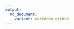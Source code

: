 ---
output:
  md_document:
    variant: markdown_github
---
<title> ggsolvencyii </title>
---
output: github_document
---

<!-- README.md is generated from README.Rmd. Please edit that file -->

```{r,init,echo=FALSE,results=FALSE,warnings=FALSE,message=FALSE}
knitr::opts_chunk$set(collapse=TRUE,comment="#>",fig.path="z-README-")
library(ggplot2)
library(ggsolvencyii)
```


# ggsolvencyii

The goal of ggsolvencyii is to show the buildup ("build-down") of the Solvency II SCR from the individual risks, whether for standard formula or (partial) intern models.

## status

```{r, out.width='25%', fig.align='right', echo=FALSE, border = FALSE}
knitr::include_graphics('vignettes/images/logo_engels_rvignettes.png')
```
[![Project Status: WIP – Initial development is in progress, but there has not yet been a stable, usable release suitable for the public.](https://www.repostatus.org/badges/latest/wip.svg)](https://www.repostatus.org/#wip)
[![Travis-CI.com Build Status](https://travis-ci.com/vanzanden/ggsolvencyii.svg?branch=master)](https://travis-ci.com/vanzanden/ggsolvencyii)
[![cran Build Status](https://www.r-pkg.org/badges/version/ggsolvencyii)](https://www.r-pkg.org/pkg/ggsolvencyii)
[![CRAN RStudio mirror downloads](https://cranlogs.r-pkg.org/badges/ggsolvencyii)](https://www.r-pkg.org/pkg/ggsolvencyii)


<!-- 
[![Build status](https://ci.appveyor.com/api/projects/status/github/vanzanden/ggsolvencyii?branch=master)](https://ci.appveyor.com/project/vanzanden/ggsolvencyii/branch/master)
[![version](http://www.r-pkg.org/badges/version/ggsolvencyii)](https://CRAN.R-project.org/package=ggsolvencii)
![cranlogs](http://cranlogs.r-pkg.org./badges/ggsolvencyii)
[![codecov](https://codecov.io/gh/vanzanden/ggsolvencyii/branch/master/graph/badge.svg)](https://codecov.io/gh/vanzanden/ggsolvencyii)
-->


## Installation

You can install ggsolvencyii from Github:

```{r gh-installation, eval = FALSE}
# install.packages("devtools")
devtools::install_github("vanzanden/ggsolvencyii")
# or from the binary in github.com/vanzanden/ggsolvencyii/binaries/windows
```


## short version
This README is a short version of the vignette 'ggsolvencyii' at https://github.com/vanzanden/ggsolvencyii/tree/master/ which shows more code.
the annotated code of the first example is shown in vignette 'showcase'.

## example

ggsolvencyii builds on ggplot-functionality and provides three geom's: `geom_sii_risksurface`, `geom_sii_riskoutline` and `geom_sii_riskconnection`

These three goem's were used to produce the following plot which for example could be used for an ORSA report. 

```{r, showcase, echo = FALSE, results = 'hide' }
      ## the original dataset has three three-year scenarios, 
      ## only two years of two branches are used here 
        testdata <- sii_z_ex1_data[sii_z_ex1_data$id <= 7,]
        testdata <- testdata[testdata$time <= 2018,]

      ## printing SCR values and interdependency of 'id' and 'comparewithid'
        testdata[testdata$description == "SCR", ]
```

```{r, showcase2, echo=FALSE, fig.asp = 0.7, fig.width=7 }
## horizontalscaling to get round circles is depending on the dimensions of the canvas. 
## automated scaling to canvas size is on the to do list.
  horizontalscaling = .22 

ggplot() +
##  a plain vanilla plot of one SCR buildup, the 'current situation': 
  geom_sii_risksurface(data = testdata[testdata$id == 1, ], 
        mapping = ggplot2::aes(x = time, 
                               y = ratio,
                               ## x and y could for example be 
                               ## longitude and latitude 
                               ## in combination with plotted map
                               value = value, 
                               id = id, 
                               description = description, 
                               fill = description, ## optional
                               color = description  ## optional
                               ),
            ## all parameters are shown here, 
            ## the values behind the outcommented are the default values
              ## how and what
                ## structuredf = sii_structure_sf16_eng,
                ## plotdetails = NULL,
              ## grouping
                # levelmax = 99, 
                # aggregatesuffix = "other",
              ## scaling
                ## since the data in this geom is only a subset 
                ## of 'testdata' manual scaling is needed
                ## each geom_sii_risksurface and geom_sii_riskoutline
                ## call returns the calculated (or given) maximum in an
                ## outputmessage
                maxscrvalue =  25.7433642812936,
                scalingx = horizontalscaling, 
                # scalingy = 1,
              ## rotation and squared
                # rotationdegrees = NULL,
                # rotationdescription = NULL, 
                # squared = FALSE,
              ## cosmetic
                lwd = 0.25,
                # alpha = 1
        ) +
  
  theme_bw() +

## Combining several geom-calls might result in unexpected ordering of the legends
## It can help to plot the dataset which results in the most individual risks first.  
  scale_fill_manual(name = "risks", values = sii_z_ex1_fillcolors) +
  
  scale_color_manual(name = "risks", values = sii_z_ex1_edgecolors) +

## a second instance of geom_sii_risksurface, all data (1+2*2 id's) is used
## by using a plotdetails dataframe not all calculated circle segments are plotted
  geom_sii_risksurface(data = testdata, 
          mapping = ggplot2::aes(x = time,y = ratio,value = value,  id = id, 
                                 description = description, 
                                 fill = description, color = description
                                 ),
  ## two plotdetailstables are used for this showcase: 
  ## this one indicates that only levels 1-3 are plotted in geom_sii_risksurface
  ## sii_z_ex1_plotdetails2 indicates only levels 4.xx and 5.xx are plotted
  ## this dataset has only 4.01, 4.02 levels present (market- and life subrisks )
      plotdetails = sii_z_ex1_plotdetails,
      scalingx = horizontalscaling, 
      lwd = 0.25,
      alpha = 1.0
  ) +

## this third instance of geom_sii_risksurface plots only the levels 4.01 and 4.02
## by using the other plotdetails dataframe.  
## A small alpha has the effect that these levels are less obtrusive, 
## giving a overview of SCR results, but still showing all information
## 'color is NA', in the options means it does only plot the surface of the polygons.
## (geom_polygon is the basis for the actual plotting),
  geom_sii_risksurface(data = testdata,
              mapping = ggplot2::aes(x = time, y = ratio, value = value,  id = id, 
                                     description = description, 
                                     fill = description #,
                                     ## outcommenting here is not enough to prevent
                                     ## outlines to be plotted ...
                                     # color = description
                                     ),
        plotdetails = sii_z_ex1_plotdetails2,
        scalingx = horizontalscaling, 
        alpha = 0.15,
      ## ... explicit no (edge)coloring is neccesary
        color = NA
        ) +
## Arrows are plotted to connect 'id' and 'comparewithid' combinations. 
## This helps in understanding the outlines of the following geom_sii_riskoutline call  
  geom_sii_riskconnection(data = testdata, 
                mapping = ggplot2::aes(x = time, y = ratio, id = id,
                    ## for geom_sii_riskconnection comparewithid is a required aesthetic.
                    ## (this is is not the case for geom_sii_riskoutline)
                      comparewithid = comparewithid ), 
                arrow = ggplot2::arrow(angle = 10, type = "open" ), 
                alpha = 0.15
                ) +
  
## geoms_sii_riskoutline uses other columns in plotdetails than geoms_sii_risksurface
## for each line segment for each defined description or level plotting can be
## switched on or off.
## a risk-partition (apart from the full circle SCR) has four outline segments. 
## two radii and an inner and outer circle segment.
## sii_z_ex1_plotdetails defines only the outer circle segments ('outline2') to be plotted
## for levels 1, 4.01 and 4.02 AND for the indivual risks operational and cp-default.
## these individual risks are on level 2 and 3 but have no subrisks.
  geom_sii_riskoutline(data = testdata, 
          mapping = ggplot2::aes(x = time, y = ratio, value = value,  id = id, 
                                 description = description, 
                                 comparewithid = comparewithid,
                        ),
    ## only sii_z_ex1_plotdetails is used with the outline-geom.
      plotdetails = sii_z_ex1_plotdetails,
      scalingx = horizontalscaling, 
      color = "red",
      lwd = 0.25,
      alpha = 0.6,
) 

## cleanup ============================================================== =====
rm(testdata) ; rm(horizontalscaling)
## ====================================================================== =====
```


The total surface (to the centerpoint of each circle) of the outer segments show the size of undiversified risks. Diversification is made visible by the difference between the risk segment and the next segment nearer to the center of the plot. The red (out)lines are displayed for comparison with the previous SCR buildup. 


## Baseplot and options

### base
An life insurer reports its solvency ratio following Standard Formula rules, with English names for all risks. It has a set of risks, diversification effects, and accumulations to the SCR for the current situation ('id'=1) and two two-year ORSA scenarios. <!--The results are stored in a datafile of which the first lines and columns are shown here: 
```{r origdata, echo = FALSE}
t <- tidyr::spread(data = sii_z_ex1_data, key = description, value = value)
t <- as.data.frame(t)
t <- t[order(t$id),]
t <- dplyr::select( t, id, time, comparewithid, ratio, SCR, dplyr::everything())
t <- t[1:3 ,1:8]
knitr::kable(x = t)
```
-->
The SCR composition of the current situation (id = 1) is shown below where `sii_z_ex1_data` a tidyverse transformation is of the data.

```{r example1, out.width='50%', warning = FALSE}
ggplot() +
  geom_sii_risksurface(
    data = sii_z_ex1_data[sii_z_ex1_data$id == 1, ],
    mapping = aes(x = time, y = ratio, id = id, value = value, 
                           description = description, 
                           fill = description, color = description) ) +
theme_bw() +
scale_fill_manual(name = "Risks",values = sii_x_fillcolors_sf16_eng) +
scale_color_manual(name = "Risks",values = sii_x_edgecolors_sf16_eng)

```

### structure

`Geom_sii_risksurface` uses one default table for this plot `sii_structure_sf16_eng`. It defines each risks by indicating from which combined 'child'-risks and diversification (suffix 'd') it is made up. Passing another structure table makes this geom usable for localisation or for internal models. 


### levelmax
To prevent cluttering of the legend it is possible to group the smallest items of a level by providing a levelmax-table in such a way that the indicated maximum items in that level is not exceded. the example is on another dataset `sii_z_ex2_data`, with only one SCR result. 

```{r examplelevelmax, echo=FALSE, warning = FALSE, message = FALSE,fig.asp = 0.7, fig.width=5}
ggplot() +
  geom_sii_risksurface(
    data = sii_z_ex2_data,
    mapping = aes(x = time, y = ratio, id = id, value = value, 
                  description = description, 
                  # color = description,
                  fill = description  
                  ),
    color = "black",
    levelmax = sii_levelmax_sf16_993) +
theme_bw() +
scale_fill_manual(name = "Risks",values = sii_x_fillcolors_sf16_eng) # +
# scale_color_manual(name = "Risks",values = sii_x_edgecolors_sf16_eng)
```

### Rotation and squared 

`rotationdescription` Rotates the plot in such a way that the indicated item (can be on either level, i.e. works also on 'life' or 'operational') is plotted on just on the righthandside of '12 o'clock'. `rotationdegrees' provides an added rotation. The example rotates 'm_equity' to 12 'o clock, and then 45 degrees counter clockwise.

The option 'squared' makes a square plot, with the surface of all segments still in proportion. 
```{r rotationsquare, echo = FALSE, out.width='50%', warning = FALSE, message = FALSE}
ggplot() +
  geom_sii_risksurface(
    data = sii_z_ex2_data,
    mapping = aes(x = time, y = ratio, id = id, value = value, 
                           description = description, 
                           fill = description, color = description),
                  squared = TRUE,
                  rotationdescription = 'm_equity',
                  rotationdegrees = -45) +
theme_bw() +
scale_fill_manual(name = "Risks",values = sii_x_fillcolors_sf16_eng) +
scale_color_manual(name = "Risks",values = sii_x_edgecolors_sf16_eng)
```
The second plot shows a comparison between a circle and square plot of the same data. Note that the radius of the SCR circle is smaller than the size of the SCR square and that angles are different because in the corners there is 'additional' surface available compared to a circle.

```{r, circlesquare,out.width='50%', echo=FALSE}
## vergelijk grootte van rond en square in een figuur =================== =====

ggplot2::ggplot() +
  geom_sii_risksurface(data = sii_z_ex2_data,
              mapping = ggplot2::aes(x = 10, y = 5 , id = id, value = value
                                     ,description = description
                                    ,fill = description
                                    ,color = description
                                    ),
              # color = NA
              lwd = .75
              ,alpha = 0.6
  ) +
  ggplot2::theme_bw()  +
  ggplot2::scale_fill_manual(name = "Componenten",values = sii_x_fillcolors_sf16_eng) +
  ggplot2::scale_color_manual(name = "Componenten",values = sii_x_edgecolors_sf16_eng) +
  geom_sii_risksurface(data = sii_z_ex2_data,
              mapping = ggplot2::aes(x = 10, y = 5 , id = id, value = value,
                            description = description
                            ,fill = description
                                        ),
              color = "black",
              lwd = .5,
              squared = TRUE,
              # rotationdegrees = 45,
              alpha = .2
   )
```

<!-- ### scaling
all SCR-buildups from a single call to `geom_sii_risksurface` or `geom_sii_riskoutline` plot are by default scaled in such a way that the largest SCR has a plotradius of one. When combining more calls, with several datasets a manual `maxscrvalue`-value can be given as a parameter. To prevent distortion, depending on the scale of x and y axis, `scalingx` and `scalingy` parameters are available.

### Plotdetails
The plotdetails table can be passed as a parameter to `geom_sii_risksurface` and `geom_sii_riskoutline`. It indicates whether to actual plot surfaces or outlinesegments (1 to 4) *after* the composition of the round (or squared) layout of segments. An example is the seperate plotting of inner and outer segments, with different transparancy in the showcase, or only plotting the outline of the SCR itself and the lowest risklevels. See the separate vignette for a detailed explanation.

### Outlines, comparewithid
With the optional aes `comparewithid` in `geom_sii_riskoutline` it is possible (without the need of bothersome data-manipulation) to overlay  the outline of one SCR over the surfaceplot of another. This for easy comparison between the two. See vignettes "geom_sii_riskoutline" and "geom_sii_riskconnection" for details.
-->

## additional parameters
additional parameters, some in the form of tables, can be used for determing what parts of the calculated circle-segments to plot ('plotdetails'), scaling ('maxscrvalue', 'scalingx', 'scalingy'), or for easy comparison between two instances of a SCR buildup (aesthetic 'comparewithid').

